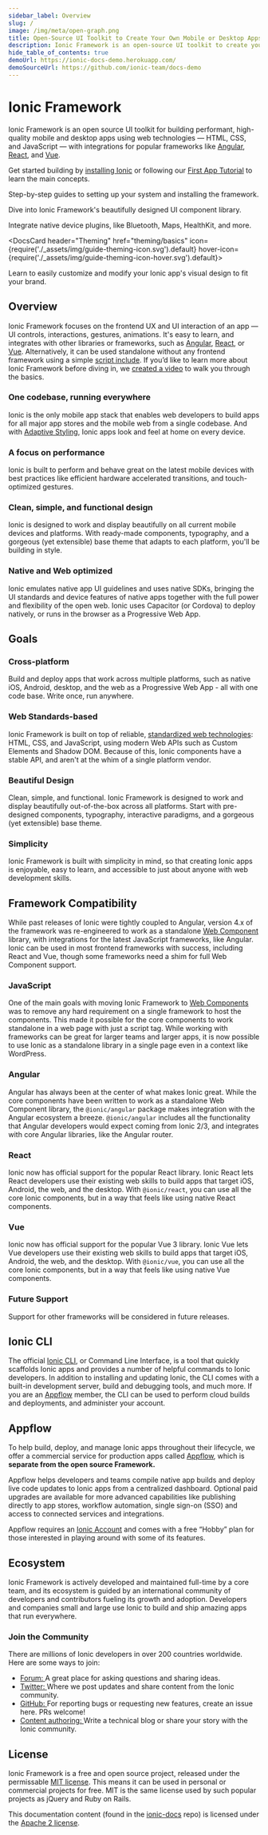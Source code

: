 ```yaml
---
sidebar_label: Overview
slug: /
image: /img/meta/open-graph.png
title: Open-Source UI Toolkit to Create Your Own Mobile or Desktop Apps
description: Ionic Framework is an open-source UI toolkit to create your own mobile and desktop apps using web technologies with integrations for popular frameworks.
hide_table_of_contents: true
demoUrl: https://ionic-docs-demo.herokuapp.com/
demoSourceUrl: https://github.com/ionic-team/docs-demo
---
```



# Ionic Framework

Ionic Framework is an open source UI toolkit for building performant, high-quality mobile and desktop apps using web technologies — HTML, CSS, and JavaScript — with integrations for popular frameworks like [Angular](angular/overview.mdx), [React](react.mdx), and [Vue](vue/overview.mdx).

Get started building by [installing Ionic](intro/cli.mdx) or following our [First App Tutorial](intro/next.mdx#build-your-first-app) to learn the main concepts.

<intro-end />

<DocsCards>
  <DocsCard header="Installation Guide" href="intro/cli" icon={require('./_assets/img/guide-installation-icon.svg').default} hover-icon={require('./_assets/img/guide-installation-icon-hover.svg').default}>
    <p>Step-by-step guides to setting up your system and installing the framework.</p>
  </DocsCard>
<DocsCard
  header="UI Components"
  href="components"
  icon={require('./_assets/img/guide-components-icon.svg').default}
  hover-icon={require('./_assets/img/guide-components-icon-hover.svg').default}
>
  <p>Dive into Ionic Framework's beautifully designed UI component library.</p>
</DocsCard>
<DocsCard
  header="Native Functionality"
  href="native"
  icon={require('./_assets/img/guide-native-icon.svg').default}
  hover-icon={require('./_assets/img/guide-native-icon-hover.svg').default}
>
  <p>Integrate native device plugins, like Bluetooth, Maps, HealthKit, and more.</p>
</DocsCard>

  <DocsCard header="Theming" href="theming/basics" icon={require('./_assets/img/guide-theming-icon.svg').default} hover-icon={require('./_assets/img/guide-theming-icon-hover.svg').default}>
    <p>Learn to easily customize and modify your Ionic app's visual design to fit your brand.</p>
  </DocsCard>
</DocsCards>

## Overview

Ionic Framework focuses on the frontend UX and UI interaction of an app — UI controls, interactions, gestures, animations. It's easy to learn, and integrates with other libraries or frameworks, such as [Angular](angular/overview.mdx), [React](react/overview.mdx), or [Vue](vue/overview.mdx). Alternatively, it can be used standalone without any frontend framework using a simple [script include](intro/cdn.mdx). If you’d like to learn more about Ionic Framework before diving in, we <a href="https://youtu.be/p3AN3igqiRc" target="_blank">created a video</a> to walk you through the basics.

### One codebase, running everywhere

Ionic is the only mobile app stack that enables web developers to build apps for all major app stores and the mobile web from a single codebase. And with [Adaptive Styling](theming/platform-styles.mdx), Ionic apps look and feel at home on every device.

### A focus on performance

Ionic is built to perform and behave great on the latest mobile devices with best practices like efficient hardware accelerated transitions, and touch-optimized gestures.

### Clean, simple, and functional design

Ionic is designed to work and display beautifully on all current mobile devices and platforms. With ready-made components, typography, and a gorgeous (yet extensible) base theme that adapts to each platform, you'll be building in style.

### Native and Web optimized

Ionic emulates native app UI guidelines and uses native SDKs, bringing the UI standards and device features of native apps together with the full power and flexibility of the open web. Ionic uses Capacitor (or Cordova) to deploy natively, or runs in the browser as a Progressive Web App.

## Goals

### Cross-platform

Build and deploy apps that work across multiple platforms, such as native iOS, Android, desktop, and the web as a Progressive Web App - all with one code base. Write once, run anywhere.

### Web Standards-based

Ionic Framework is built on top of reliable, [standardized web technologies](reference/glossary#web-standards): HTML, CSS, and JavaScript, using modern Web APIs such as Custom Elements and Shadow DOM. Because of this, Ionic components have a stable API, and aren't at the whim of a single platform vendor.

### Beautiful Design

Clean, simple, and functional. Ionic Framework is designed to work and display beautifully out-of-the-box across all platforms.
Start with pre-designed components, typography, interactive paradigms, and a gorgeous (yet extensible) base theme.

### Simplicity

Ionic Framework is built with simplicity in mind, so that creating Ionic apps is enjoyable, easy to learn, and accessible to just about anyone with web development skills.

## Framework Compatibility

While past releases of Ionic were tightly coupled to Angular, version 4.x of the framework was re-engineered to work as a standalone <a href="https://developer.mozilla.org/en-US/docs/Web/Web_Components" target="_blank">Web Component</a> library, with integrations for the latest JavaScript frameworks, like Angular. Ionic can be used in most frontend frameworks with success, including React and Vue, though some frameworks need a shim for full Web Component support.

### JavaScript

One of the main goals with moving Ionic Framework to <a href="https://developer.mozilla.org/en-US/docs/Web/Web_Components" target="_blank">Web Components</a> was to remove any hard requirement on a single framework to host the components. This made it possible for the core components to work standalone in a web page with just a script tag. While working with frameworks can be great for larger teams and larger apps, it is now possible to use Ionic as a standalone library in a single page even in a context like WordPress.

### Angular

Angular has always been at the center of what makes Ionic great. While the core components have been written to work as a standalone Web Component library, the `@ionic/angular` package makes integration with the Angular ecosystem a breeze. `@ionic/angular` includes all the functionality that Angular developers would expect coming from Ionic 2/3, and integrates with core Angular libraries, like the Angular router.

### React

Ionic now has official support for the popular React library. Ionic React lets React developers use their existing web skills to build apps that target iOS, Android, the web, and the desktop. With `@ionic/react`, you can use all the core Ionic components, but in a way that feels like using native React components.

### Vue

Ionic now has official support for the popular Vue 3 library. Ionic Vue lets Vue developers use their existing web skills to build apps that target iOS, Android, the web, and the desktop. With `@ionic/vue`, you can use all the core Ionic components, but in a way that feels like using native Vue components.

### Future Support

Support for other frameworks will be considered in future releases.

## Ionic CLI

The official [Ionic CLI](cli), or Command Line Interface, is a tool that quickly scaffolds Ionic apps and provides a number of helpful commands to Ionic developers. In addition to installing and updating Ionic, the CLI comes with a built-in development server, build and debugging tools, and much more. If you are an [Appflow](#ionic-appflow) member, the CLI can be used to perform cloud builds and deployments, and administer your account.

## Appflow

To help build, deploy, and manage Ionic apps throughout their lifecycle, we offer a commercial service for production apps called <a href="https://ionic.io/appflow" target="_blank">Appflow</a>, which is <strong>separate from the open source Framework.</strong>

Appflow helps developers and teams compile native app builds and deploy live code updates to Ionic apps from a centralized dashboard. Optional paid upgrades are available for more advanced capabilities like publishing directly to app stores, workflow automation, single sign-on (SSO) and access to connected services and integrations.

Appflow requires an <a href="https://dashboard.ionicframework.com/signup" target="_blank">Ionic Account</a> and comes with a free “Hobby” plan for those interested in playing around with some of its features.

## Ecosystem

Ionic Framework is actively developed and maintained full-time by a core team, and its ecosystem is guided by an international community of developers and contributors fueling its growth and adoption. Developers and companies small and large use Ionic to build and ship amazing apps that run everywhere.

### Join the Community

There are millions of Ionic developers in over 200 countries worldwide. Here are some ways to join:

- <a href="https://forum.ionicframework.com/" target="_blank">
    Forum:
  </a> A great place for asking questions and sharing ideas.
- <a href="https://twitter.com/ionicframework" target="_blank">
    Twitter:
  </a> Where we post updates and share content from the Ionic community.
- <a href="https://github.com/ionic-team/ionic" target="_blank">
    GitHub:
  </a> For reporting bugs or requesting new features, create an issue here. PRs welcome!
- <a href="https://ionicframework.com/contributors" target="_blank">
    Content authoring:
  </a> Write a technical blog or share your story with the Ionic community.

## License

Ionic Framework is a free and open source project, released under the permissable <a href="https://opensource.org/licenses/MIT" target="_blank">MIT license</a>. This means it can be used in personal or commercial projects for free. MIT is the same license used by such popular projects as jQuery and Ruby on Rails.

This documentation content (found in the <a href="https://github.com/ionic-team/ionic-docs" target="_blank">ionic-docs</a> repo) is licensed under the <a href="https://www.apache.org/licenses/LICENSE-2.0" target="_blank">Apache 2 license</a>.
